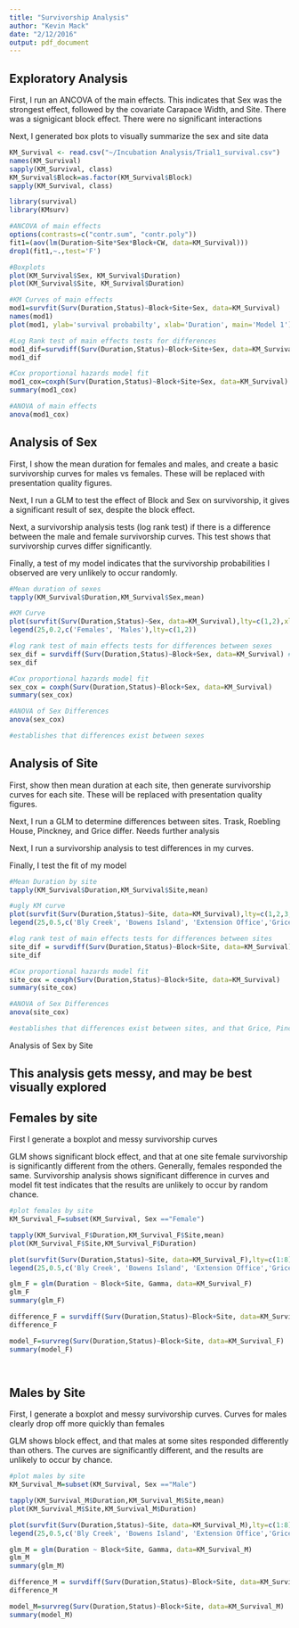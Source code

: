 ```yaml
---
title: "Survivorship Analysis"
author: "Kevin Mack"
date: "2/12/2016"
output: pdf_document
---
```

Exploratory Analysis
--
First, I run an ANCOVA of the main effects. This indicates that Sex was the strongest effect, followed by the covariate Carapace Width, and Site. There was a signigicant block effect. There were no significant interactions

Next, I generated box plots to visually summarize the sex and site data

```r
KM_Survival <- read.csv("~/Incubation Analysis/Trial1_survival.csv")
names(KM_Survival)
sapply(KM_Survival, class)
KM_Survival$Block=as.factor(KM_Survival$Block)
sapply(KM_Survival, class)

library(survival)
library(KMsurv)

#ANCOVA of main effects
options(contrasts=c("contr.sum", "contr.poly"))
fit1=(aov(lm(Duration~Site*Sex*Block+CW, data=KM_Survival)))
drop1(fit1,~.,test='F')

#Boxplots
plot(KM_Survival$Sex, KM_Survival$Duration)
plot(KM_Survival$Site, KM_Survival$Duration)

#KM Curves of main effects
mod1=survfit(Surv(Duration,Status)~Block+Site+Sex, data=KM_Survival)
names(mod1)
plot(mod1, ylab='survival probabilty', xlab='Duration', main='Model 1') #disregard everything

#Log Rank test of main effects tests for differences
mod1_dif=survdiff(Surv(Duration,Status)~Block+Site+Sex, data=KM_Survival)
mod1_dif

#Cox proportional hazards model fit
mod1_cox=coxph(Surv(Duration,Status)~Block+Site+Sex, data=KM_Survival)
summary(mod1_cox)

#ANOVA of main effects 
anova(mod1_cox)

```

Analysis of Sex
--

First, I show the mean duration for females and males, and create a basic survivorship curves for males vs females. These will be replaced with presentation quality figures.

Next, I run a GLM to test the effect of Block and Sex on survivorship, it gives a significant result of sex, despite the block effect. 

Next, a survivorship analysis tests (log rank test) if there is a difference between the male and female survivorship curves. This test shows that survivorship curves differ significantly. 

Finally, a test of my model indicates that the survivorship probabilities I observed are very unlikely to occur randomly.

```r
#Mean duration of sexes
tapply(KM_Survival$Duration,KM_Survival$Sex,mean)

#KM Curve
plot(survfit(Surv(Duration,Status)~Sex, data=KM_Survival),lty=c(1,2),xlab ='Time (hours)', ylab = 'Survival Probability')
legend(25,0.2,c('Females', 'Males'),lty=c(1,2))

#log rank test of main effects tests for differences between sexes
sex_dif = survdiff(Surv(Duration,Status)~Block+Sex, data=KM_Survival) #tests if there is a difference between survival curves
sex_dif

#Cox proportional hazards model fit
sex_cox = coxph(Surv(Duration,Status)~Block+Sex, data=KM_Survival)
summary(sex_cox)

#ANOVA of Sex Differences 
anova(sex_cox)

#establishes that differences exist between sexes
```

Analysis of Site
--
First, show then mean duration at each site, then generate survivorship curves for each site. These will be replaced with presentation quality figures. 

Next, I run a GLM to determine differences between sites. Trask, Roebling House, Pinckney, and Grice differ. Needs further analysis

Next, I run a survivorship analysis to test differences in my curves. 

Finally, I test the fit of my model

```r
#Mean Duration by site
tapply(KM_Survival$Duration,KM_Survival$Site,mean)

#ugly KM curve
plot(survfit(Surv(Duration,Status)~Site, data=KM_Survival),lty=c(1,2,3,4,5,6,7,8),xlab ='Time (hours)', ylab = 'Survival Probability')
legend(25,0.5,c('Bly Creek', 'Bowens Island', 'Extension Office','Grice','Pinckney','Roebling House','Town Creek', 'Trask'),lty=c(1,2,3,4,5,6,7,8))

#log rank test of main effects tests for differences between sites
site_dif = survdiff(Surv(Duration,Status)~Block+Site, data=KM_Survival) #tests if there is a difference between survival curves
site_dif

#Cox proportional hazards model fit
site_cox = coxph(Surv(Duration,Status)~Block+Site, data=KM_Survival)
summary(site_cox)

#ANOVA of Sex Differences 
anova(site_cox)

#establishes that differences exist between sites, and that Grice, Pinckney, and Roebling House are weakest?
```


Analysis of Sex by Site

This analysis gets messy, and may be best visually explored
--
Females by site
-
First I generate a boxplot and messy survivorship curves

GLM shows significant block effect, and that at one site female survivorship is significantly different from the others. Generally, females responded the same. Survivorship analysis shows significant difference in curves and model fit test indicates that the results are unlikely to occur by random chance.

```r
#plot females by site
KM_Survival_F=subset(KM_Survival, Sex =="Female")

tapply(KM_Survival_F$Duration,KM_Survival_F$Site,mean)
plot(KM_Survival_F$Site,KM_Survival_F$Duration)

plot(survfit(Surv(Duration,Status)~Site, data=KM_Survival_F),lty=c(1:8),xlab ='Time (hours)', ylab = 'Survival Probability')
legend(25,0.5,c('Bly Creek', 'Bowens Island', 'Extension Office','Grice','Pinckney','Roebling House','Town Creek', 'Trask'),lty=c(1,8))

glm_F = glm(Duration ~ Block+Site, Gamma, data=KM_Survival_F) 
glm_F
summary(glm_F)

difference_F = survdiff(Surv(Duration,Status)~Block+Site, data=KM_Survival_F) 
difference_F

model_F=survreg(Surv(Duration,Status)~Block+Site, data=KM_Survival_F) 
summary(model_F)




```

Males by Site
-
First, I generate a boxplot and messy survivorship curves. Curves for males clearly drop off more quickly than females

GLM shows block effect, and that males at some sites responded differently than others. The curves are significantly different, and the results are unlikely to occur by chance. 

```r
#plot males by site
KM_Survival_M=subset(KM_Survival, Sex =="Male")

tapply(KM_Survival_M$Duration,KM_Survival_M$Site,mean)
plot(KM_Survival_M$Site,KM_Survival_M$Duration)

plot(survfit(Surv(Duration,Status)~Site, data=KM_Survival_M),lty=c(1:8),xlab ='Time (hours)', ylab = 'Survival Probability')
legend(25,0.5,c('Bly Creek', 'Bowens Island', 'Extension Office','Grice','Pinckney','Roebling House','Town Creek', 'Trask'),lty=c(1,8))

glm_M = glm(Duration ~ Block+Site, Gamma, data=KM_Survival_M) 
glm_M
summary(glm_M)

difference_M = survdiff(Surv(Duration,Status)~Block+Site, data=KM_Survival_M) 
difference_M

model_M=survreg(Surv(Duration,Status)~Block+Site, data=KM_Survival_M) 
summary(model_M)


```






